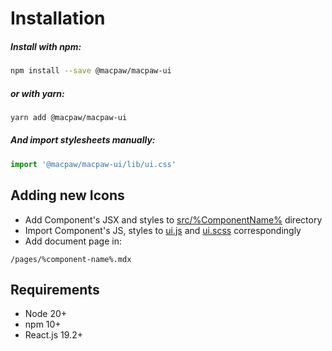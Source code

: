 # Installation
##### Install with npm:
```bash
npm install --save @macpaw/macpaw-ui
```

##### or with yarn:
```bash
yarn add @macpaw/macpaw-ui
```

##### And import stylesheets manually:
```js
import '@macpaw/macpaw-ui/lib/ui.css'
```

## Adding new Icons
- Add Component's JSX and styles to [src/%ComponentName%](https://github.com/MacPaw/macpaw-ui/tree/master/src) directory
- Import Component's JS, styles to [ui.js](https://github.com/MacPaw/macpaw-ui/blob/master/src/ui.js) and [ui.scss](https://github.com/MacPaw/macpaw-ui/blob/master/src/ui.scss) correspondingly
- Add document page in:
```
/pages/%component-name%.mdx
```

## Requirements
- Node 20+
- npm 10+
- React.js 19.2+

